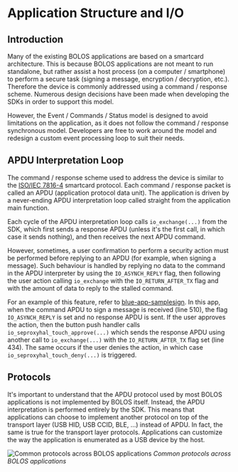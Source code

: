 # Application Structure and I/O

## Introduction

Many of the existing BOLOS applications are based on a smartcard architecture. This is because BOLOS applications are not meant to run standalone, but rather assist a host process (on a computer / smartphone) to perform a secure task (signing a message, encryption / decryption, etc.). Therefore the device is commonly addressed using a command / response scheme. Numerous design decisions have been made when developing the SDKs in order to support this model.

However, the Event / Commands / Status model is designed to avoid limitations on the application, as it does not follow the command / response synchronous model. Developers are free to work around the model and redesign a custom event processing loop to suit their needs.

## APDU Interpretation Loop

The command / response scheme used to address the device is similar to the [ISO/IEC 7816-4](https://en.wikipedia.org/wiki/Smart_card_application_protocol_data_unit) smartcard protocol. Each command / response packet is called an APDU (application protocol data unit). The application is driven by a never-ending APDU interpretation loop called straight from the application main function.

Each cycle of the APDU interpretation loop calls `io_exchange(...)` from the SDK, which first sends a response APDU (unless it's the first call, in which case it sends nothing), and then receives the next APDU command.

However, sometimes, a user confirmation to perform a security action must be performed before replying to an APDU (for example, when signing a message). Such behaviour is handled by replying no data to the command in the APDU interpreter by using the `IO_ASYNCH_REPLY` flag, then following the user action calling `io_exchange` with the `IO_RETURN_AFTER_TX` flag and with the amount of data to reply to the stalled command.

For an example of this feature, refer to [blue-app-samplesign](https://github.com/LedgerHQ/blue-sample-apps/blob/2fb0f8f68ef68bbecd601cf476e532177288a0fa/blue-app-samplesign/src/main.c). In this app, when the command APDU to sign a message is received (line 510), the flag `IO_ASYNCH_REPLY` is set and no response APDU is sent. If the user approves the action, then the button push handler calls `io_seproxyhal_touch_approve(...)` which sends the response APDU using another call to `io_exchange(...)` with the `IO_RETURN_AFTER_TX` flag set (line 434). The same occurs if the user denies the action, in which case `io_seproxyhal_touch_deny(...)` is triggered.

## Protocols

It's important to understand that the APDU protocol used by most BOLOS applications is not implemented by BOLOS itself. Instead, the APDU interpretation is performed entirely by the SDK. This means that applications can choose to implement another protocol on top of the transport layer (USB HID, USB CCID, BLE, ...) instead of APDU. In fact, the same is true for the transport layer protocols. Applications can customize the way the application is enumerated as a USB device by the host.

![Common protocols across BOLOS applications](/common_protocols.png)
*Common protocols across BOLOS applications*


